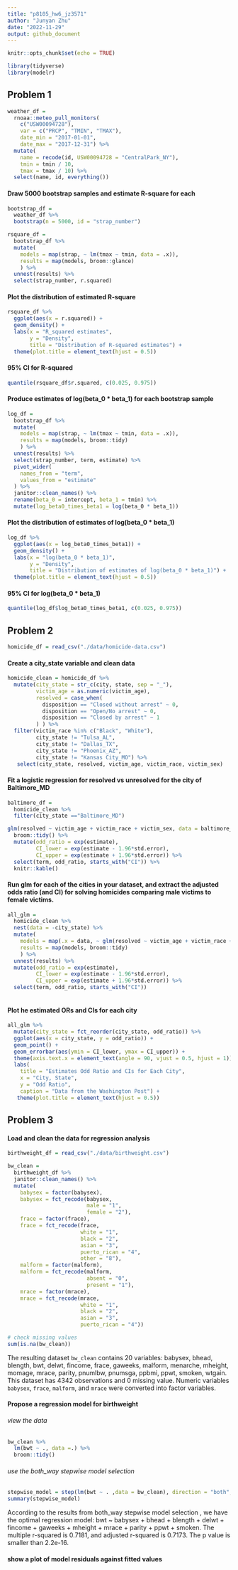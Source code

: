 ```yaml
---
title: "p8105_hw6_jz3571"
author: "Junyan Zhu"
date: "2022-11-29"
output: github_document
---
```


```r
knitr::opts_chunk$set(echo = TRUE)
```

```r
library(tidyverse)
library(modelr)
```

## Problem 1

```r
weather_df = 
  rnoaa::meteo_pull_monitors(
    c("USW00094728"),
    var = c("PRCP", "TMIN", "TMAX"), 
    date_min = "2017-01-01",
    date_max = "2017-12-31") %>%
  mutate(
    name = recode(id, USW00094728 = "CentralPark_NY"),
    tmin = tmin / 10,
    tmax = tmax / 10) %>%
  select(name, id, everything())
```

#### Draw 5000 bootstrap samples and estimate R-square for each
```r
bootstrap_df = 
  weather_df %>% 
  bootstrap(n = 5000, id = "strap_number")

rsquare_df = 
  bootstrap_df %>% 
  mutate(
    models = map(strap, ~ lm(tmax ~ tmin, data = .x)),
    results = map(models, broom::glance)
    ) %>% 
  unnest(results) %>% 
  select(strap_number, r.squared)

```

#### Plot the distribution of estimated R-square 
```r
rsquare_df %>% 
  ggplot(aes(x = r.squared)) +
  geom_density() +
  labs(x = "R_squared estimates",
       y = "Density",
       title = "Distribution of R-squared estimates") +
  theme(plot.title = element_text(hjust = 0.5))
```

#### 95% CI for R-squared

```r
quantile(rsquare_df$r.squared, c(0.025, 0.975))
```

#### Produce estimates of log(beta_0 * beta_1) for each bootstrap sample

```r
log_df = 
  bootstrap_df %>% 
  mutate(
    models = map(strap, ~ lm(tmax ~ tmin, data = .x)),
    results = map(models, broom::tidy)
    ) %>% 
  unnest(results) %>% 
  select(strap_number, term, estimate) %>% 
  pivot_wider(
    names_from = "term",
    values_from = "estimate"
  ) %>% 
  janitor::clean_names() %>% 
  rename(beta_0 = intercept, beta_1 = tmin) %>% 
  mutate(log_beta0_times_beta1 = log(beta_0 * beta_1))
```


#### Plot the distribution of estimates of log(beta_0 * beta_1)

```r
log_df %>% 
  ggplot(aes(x = log_beta0_times_beta1)) +
  geom_density() +
  labs(x = "log(beta_0 * beta_1)",
       y = "Density",
       title = "Distribution of estimates of log(beta_0 * beta_1)") +
  theme(plot.title = element_text(hjust = 0.5))
```

#### 95% CI for log(beta_0 * beta_1)

```r
quantile(log_df$log_beta0_times_beta1, c(0.025, 0.975))
```


## Problem 2

```r
homicide_df = read_csv("./data/homicide-data.csv")
```

#### Create a city_state variable and clean data

```r
homicide_clean = homicide_df %>% 
  mutate(city_state = str_c(city, state, sep = "_"),
         victim_age = as.numeric(victim_age),
         resolved = case_when(
           disposition == "Closed without arrest" ~ 0,
           disposition == "Open/No arrest" ~ 0,
           disposition == "Closed by arrest" ~ 1
         ) ) %>% 
  filter(victim_race %in% c("Black", "White"),
         city_state != "Tulsa_AL",
         city_state != "Dallas_TX",
         city_state != "Phoenix_AZ",
         city_state != "Kansas City_MO") %>% 
   select(city_state, resolved, victim_age, victim_race, victim_sex)
```

#### Fit a logistic regression for resolved vs unresolved for the city of Baltimore_MD

```r
baltimore_df = 
  homicide_clean %>% 
  filter(city_state =="Baltimore_MD") 

glm(resolved ~ victim_age + victim_race + victim_sex, data = baltimore_df) %>% 
  broom::tidy() %>% 
  mutate(odd_ratio = exp(estimate),
         CI_lower = exp(estimate - 1.96*std.error),
         CI_upper = exp(estimate + 1.96*std.error)) %>% 
  select(term, odd_ratio, starts_with("CI")) %>% 
  knitr::kable()
```

#### Run glm for each of the cities in your dataset, and extract the adjusted odds ratio (and CI) for solving homicides comparing male victims to female victims.

```r
all_glm = 
  homicide_clean %>% 
  nest(data = -city_state) %>% 
  mutate(
    models = map(.x = data, ~ glm(resolved ~ victim_age + victim_race + victim_sex, data = .x)),
    results = map(models, broom::tidy)
    ) %>% 
  unnest(results) %>% 
  mutate(odd_ratio = exp(estimate),
         CI_lower = exp(estimate - 1.96*std.error),
         CI_upper = exp(estimate + 1.96*std.error)) %>% 
  select(term, odd_ratio, starts_with("CI"))
  
```

#### Plot he estimated ORs and CIs for each city

```r
all_glm %>% 
  mutate(city_state = fct_reorder(city_state, odd_ratio)) %>% 
  ggplot(aes(x = city_state, y = odd_ratio)) +
  geom_point() + 
  geom_errorbar(aes(ymin = CI_lower, ymax = CI_upper)) +
  theme(axis.text.x = element_text(angle = 90, vjust = 0.5, hjust = 1)) +
  labs(
    title = "Estimates Odd Ratio and CIs for Each City",
    x = "City, State",
    y = "Odd Ratio",
    caption = "Data from the Washington Post") +
   theme(plot.title = element_text(hjust = 0.5))
```

## Problem 3

#### Load and clean the data for regression analysis

```r
birthweight_df = read_csv("./data/birthweight.csv")
```

```r
bw_clean = 
  birthweight_df %>% 
  janitor::clean_names() %>% 
  mutate(
    babysex = factor(babysex),
    babysex = fct_recode(babysex, 
                         male = "1", 
                         female = "2"),
    frace = factor(frace),
    frace = fct_recode(frace, 
                       white = "1", 
                       black = "2", 
                       asian = "3", 
                       puerto_rican = "4", 
                       other = "8"),
    malform = factor(malform),
    malform = fct_recode(malform, 
                         absent = "0", 
                         present = "1"),
    mrace = factor(mrace),
    mrace = fct_recode(mrace, 
                       white = "1", 
                       black = "2",
                       asian = "3",
                       puerto_rican = "4"))

# check missing values
sum(is.na(bw_clean))
```

The resulting dataset `bw_clean` contains 20 variables: babysex, bhead, blength, bwt, delwt, fincome, frace, gaweeks, malform, menarche, mheight, momage, mrace, parity, pnumlbw, pnumsga, ppbmi, ppwt, smoken, wtgain. This dataset has 4342 observations and 0 missing value. Numeric variables `babysex`, `frace`, `malform`, and `mrace` were converted into factor variables. 

#### Propose a regression model for birthweight

###### view the data

```r
bw_clean %>% 
  lm(bwt ~ ., data =.) %>% 
  broom::tidy()
```

###### use the both_way stepwise model selection
```r
stepwise_model = step(lm(bwt ~ . ,data = bw_clean), direction = "both", trace = FALSE)
summary(stepwise_model)
```

According to the results from both_way stepwise model selection , we have the optimal regression model: bwt ~ babysex + bhead + blength + delwt + fincome + gaweeks + mheight + mrace + parity + ppwt + smoken. The multiple r-squared is 0.7181, and adjusted r-squared is 0.7173. The p value is smaller than 2.2e-16.

#### show a plot of model residuals against fitted values